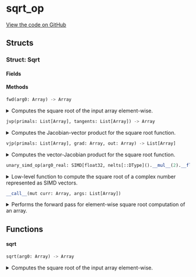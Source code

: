 # sqrt_op



[View the code on GitHub](https://github.com/endia-ai/Endia/tree/nightly/endia/functional/unary_ops/sqrt_op.mojo)

## Structs

### Struct: Sqrt





#### Fields

#### Methods

```python
fwd(arg0: Array) -> Array
```

<details>
<summary>Computes the square root of the input array element-wise.</summary>

###### Args

- ``arg0``: ``Array``
  The input array.

###### Returns
- ``Array`` - An array containing the square root of each element in the input array.

**Examples:**
```python
a = Array([[1, 2], [3, 4]])
result = sqrt(a)
print(result)
```

**Note:**
This function supports:
- Automatic differentiation (forward and reverse modes).
- Complex valued arguments.


</details>

```python
jvp(primals: List[Array], tangents: List[Array]) -> Array
```

<details>
<summary>Computes the Jacobian-vector product for the square root function.</summary>

###### Args

- ``primals``: ``List[Array]``
  A list containing the primal input array.

- ``tangents``: ``List[Array]``
  A list containing the tangent vector.

###### Returns
- ``Array`` - The Jacobian-vector product for the square root function.

Implements forward-mode automatic differentiation for the square root function.

**Note:**
The Jacobian-vector product for the square root is computed as dx / (2 * sqrt(x)),
where x is the primal input and dx is the tangent vector.


</details>

```python
vjp(primals: List[Array], grad: Array, out: Array) -> List[Array]
```

<details>
<summary>Computes the vector-Jacobian product for the square root function.</summary>

###### Args

- ``primals``: ``List[Array]``
  A list containing the primal input array.

- ``grad``: ``Array``
  The gradient of the output with respect to some scalar function.

- ``out``: ``Array``
  The output of the forward pass (unused in this function).

###### Returns
- ``List[Array]`` - A list containing the gradient with respect to the input.

Implements reverse-mode automatic differentiation for the square root function.

**Note:**
The vector-Jacobian product for the square root is computed as grad / (2 * sqrt(x)),
where x is the primal input and grad is the incoming gradient.


</details>

```python
unary_simd_op(arg0_real: SIMD[float32, nelts[::DType]().__mul__(2).__floordiv__(2)], arg0_imag: SIMD[float32, nelts[::DType]().__mul__(2).__floordiv__(2)]) -> Tuple[SIMD[float32, nelts[::DType]().__mul__(2).__floordiv__(2)], SIMD[float32, nelts[::DType]().__mul__(2).__floordiv__(2)]]
```

<details>
<summary>Low-level function to compute the square root of a complex number represented as SIMD vectors.</summary>

###### Args

- ``arg0_real``: ``SIMD[float32, nelts[::DType]().__mul__(2).__floordiv__(2)]``
  The real part of the complex number.

- ``arg0_imag``: ``SIMD[float32, nelts[::DType]().__mul__(2).__floordiv__(2)]``
  The imaginary part of the complex number.

###### Returns
- ``Tuple[SIMD[float32, nelts[::DType]().__mul__(2).__floordiv__(2)], SIMD[float32, nelts[::DType]().__mul__(2).__floordiv__(2)]]`` - The real and imaginary parts of the square root of the complex number as a tuple.


</details>

```python
__call__(mut curr: Array, args: List[Array])
```

<details>
<summary>Performs the forward pass for element-wise square root computation of an array.</summary>

###### Args

- ``curr``: ``Array``
  The current array to store the result (modified in-place).

- ``args``: ``List[Array]``
  A list containing the input array.

Computes the square root of each element in the input array and stores the result in the current array.
Initializes the current array if not already set up.

**Note:**
This function assumes that the shape and data of the args are already set up.
If the current array (curr) is not initialized, it computes the shape based on the input array and sets up the data accordingly.


</details>

## Functions

#### **sqrt**

```python
sqrt(arg0: Array) -> Array
```

<details>
<summary>Computes the square root of the input array element-wise.</summary>

###### Args

- ``arg0``: ``Array``
  The input array.

###### Returns
- ``Array`` - An array containing the square root of each element in the input array.

**Examples:**
```python
a = Array([[1, 2], [3, 4]])
result = sqrt(a)
print(result)
```

**Note:**
This function supports:
- Automatic differentiation (forward and reverse modes).
- Complex valued arguments.


</details>

